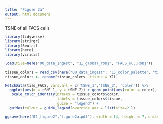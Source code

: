 ```yaml
---
title: "Figure 2a"
output: html_document
---
```


TSNE of all FACS cells

```r
library(tidyverse)
library(stringr)
library(Seurat)
library(here)
library(viridis)
```

```r
load(file=here("00_data_ingest", "11_global_robj", "FACS_all.Robj"))
```

```r
tissue_colors = read_csv(here("00_data_ingest", "15_color_palette", "tissue_colors.csv"))
tissue_colors <- rename(tissue_colors, tissue = X1)
```


```r
FetchData(tiss_FACS, vars.all = c('tSNE_1','tSNE_2', 'color')) %>% 
  ggplot(aes(x = tSNE_1, y = tSNE_2)) + geom_point(aes(color = color), size=0.1)  + coord_fixed() + 
   scale_color_identity(breaks = tissue_colors$color, 
                        labels = tissue_colors$tissue, 
                        guide = "legend") + 
  guides(colour = guide_legend(override.aes = list(size=2)))

ggsave(here("02_figure2","figure2a.pdf"), width = 14, height = 7, units = "in")
```
